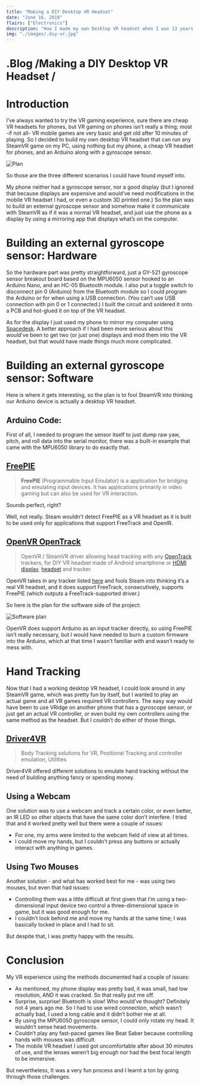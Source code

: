 ```yaml
---
title: "Making a DIY Desktop VR Headset"
date: "June 16, 2018"
flairs: ["Electronics"]
description: "How I made my own Desktop VR headset when I was 13 years old."
img: "./images/.diy-vr.jpg"
---
```


<h1>
  <span className="text-primary-dark">.</span>Blog
  <span className="text-primary-dark">/</span>Making a DIY Desktop VR Headset
  <span className="text-primary-dark">/</span>
</h1>

# Introduction

I’ve always wanted to try the VR gaming experience, sure there are cheap VR headsets for phones, but VR gaming on phones isn’t really a thing; most -if not all- VR mobile games are very basic and get old after 10 minutes of playing.
So I decided to build my own desktop VR headset that can run any SteamVR game on my PC, using nothing but my phone, a cheap VR headset for phones, and an Arduino along with a gyroscope sensor.

![Plan](./images/client-side-prediction-1.png)

So those are the three different scenarios I could have found myself into.

My phone neither had a gyroscope sensor, nor a good display (but I ignored that because displays are expensive and would’ve need modifications in the mobile VR headset I had, or even a custom 3D printed one.)
So the plan was to build an external gyroscope sensor and somehow make it communicate with SteamVR as if it was a normal VR headset, and just use the phone as a display by using a mirroring app that displays what’s on the computer.

# Building an external gyroscope sensor: Hardware

So the hardware part was pretty straightforward, just a GY-521 gyroscope sensor breakout board based on the MPU6050 sensor hooked to an Arduino Nano, and an HC-05 Bluetooth module. I also put a toggle switch to disconnect pin 0 (Arduino) from the Bluetooth module so I could program the Arduino or for when using a USB connection. (You can’t use USB connection with pin 0 or 1 connected.)
I built the circuit and soldered it onto a PCB and hot-glued it on top of the VR headset.

As for the display I just used my phone to mirror my computer using [Spacedesk](https://www.spacedesk.net/). A better approach if I had been more serious about this would’ve been to get two (or just one) displays and mod them into the VR headset, but that would have made things much more complicated.

# Building an external gyroscope sensor: Software

Here is where it gets interesting, so the plan is to fool SteamVR into thinking our Arduino device is actually a desktop VR headset.

## Arduino Code:

First of all, I needed to program the sensor itself to just dump raw yaw, pitch, and roll data into the serial monitor, there was a built-in example that came with the MPU6050 library to do exactly that.

## [FreePIE](http://andersmalmgren.github.io/FreePIE/)

> **FreePIE** (Programmable Input Emulator) is a application for bridging and emulating input devices. It has applications primarily in video gaming but can also be used for VR interaction.

Sounds perfect, right?

Well, not really. Steam wouldn’t detect FreePIE as a VR headset as it is built to be used only for applications that support FreeTrack and OpenIR.

## [OpenVR OpenTrack](https://github.com/r57zone/OpenVR-OpenTrack)

> OpenVR / SteamVR driver allowing head tracking with any [OpenTrack](https://github.com/opentrack/opentrack) trackers, for DIY VR headset made of Android smartphone or [HDMI display](http://alii.pub/65dbii), [headset](http://alii.pub/65dct6) and tracker.

OpenVR takes in any tracker listed [here](https://github.com/opentrack/opentrack#tracking-input) and fools Steam into thinking it’s a real VR headset, and it does support FreeTrack, consecutively, supports FreePIE (which outputs a FreeTrack-supported driver.)

So here is the plan for the software side of the project:

![Software plan](./images/client-side-prediction-2.png)

OpenVR does support Arduino as an input tracker directly, so using FreePIE isn’t really necessary, but I would have needed to burn a custom firmware into the Arduino, which at that time I wasn’t familiar with and wasn’t ready to mess with.

# Hand Tracking

Now that I had a working desktop VR headset, I could look around in any SteamVR game, which was pretty fun by itself, but I wanted to play an actual game and all VR games required VR controllers.
The easy way would have been to use VRidge on another phone that has a gyroscope sensor, or just get an actual VR controller, or even build my own controllers using the same method as the headset. But I couldn’t do either of those things.

## [Driver4VR](https://www.driver4vr.com/)

> Body Tracking solutions for VR, Positional Tracking and controller emulation, Utilities

Driver4VR offered different solutions to emulate hand tracking without the need of building anything fancy or spending money.

## Using a Webcam

One solution was to use a webcam and track a certain color, or even better, an IR LED so other objects that have the same color don’t interfere.
I tried that and it worked pretty well but there were a couple of issues:

- For one, my arms were limited to the webcam field of view at all times.
- I could move my hands, but I couldn’t press any buttons or actually interact with anything in games.

## Using Two Mouses

Another solution - and what has worked best for me - was using two mouses, but even that had issues:

- Controlling them was a little difficult at first given that I’m using a two-dimensional input device two control a three-dimensional space in game, but it was good enough for me.
- I couldn’t look behind me and move my hands at the same time; I was basically locked in place and I had to sit.

But despite that, I was pretty happy with the results.

# Conclusion

My VR experience using the methods documented had a couple of issues:

- As mentioned, my phone display was pretty bad, it was small, had low resolution, AND it was cracked. So that really put me off.
- Surprise, surprise! Bluetooth is slow! Who would’ve thought? Definitely not 4 years ago me. So I had to use wired connection, which wasn’t actually bad, I used a long cable and it didn’t bother me at all.
- By using the MPU6050 gyroscope sensor, I could only rotate my head. It wouldn’t sense head movements.
- Couldn’t play any fast-paced games like Beat Saber because controlling hands with mouses was difficult.
- The mobile VR headset I used got uncomfortable after about 30 minutes of use, and the lenses weren’t big enough nor had the best focal length to be immersive.

But nevertheless, It was a very fun process and I learnt a ton by going through those challenges.
